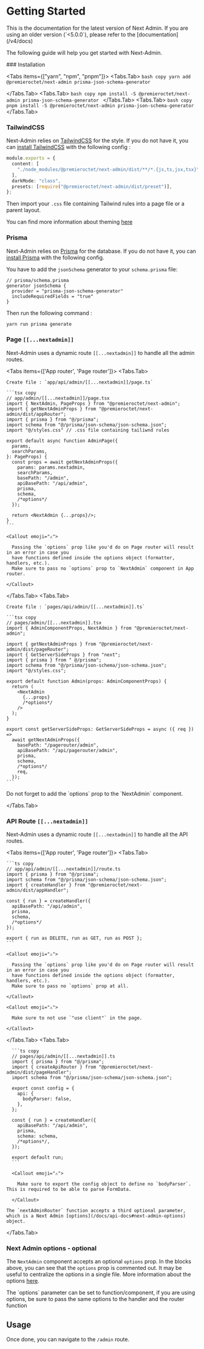 
# Getting Started

<Callout type="info">
  This is the documentation for the latest version of Next Admin. If you are using an older version (`<5.0.0`), please refer to the [documentation](/v4/docs)
</Callout>

The following guide will help you get started with Next-Admin.

<Steps>
### Installation

<Tabs items={["yarn", "npm", "pnpm"]}>
  <Tabs.Tab>
    ```bash copy
yarn add @premieroctet/next-admin prisma-json-schema-generator
    ```

  </Tabs.Tab>
  <Tabs.Tab>
    ```bash copy
npm install -S @premieroctet/next-admin prisma-json-schema-generator
    ```
  </Tabs.Tab>
  <Tabs.Tab>
    ```bash copy
pnpm install -S @premieroctet/next-admin prisma-json-schema-generator
    ```
  </Tabs.Tab>
</Tabs>

### TailwindCSS

Next-Admin relies on [TailwindCSS](https://tailwindcss.com/) for the style. If you do not have it, you can [install TailwindCSS](https://tailwindcss.com/docs/installation) with the following config :

```typescript copy
module.exports = {
  content: [
    "./node_modules/@premieroctet/next-admin/dist/**/*.{js,ts,jsx,tsx}",
  ],
  darkMode: "class",
  presets: [require("@premieroctet/next-admin/dist/preset")],
};
```

Then import your `.css` file containing Tailwind rules into a page file or a parent layout.

You can find more information about theming [here](/docs/theming)

### Prisma

Next-Admin relies on [Prisma](https://www.prisma.io/) for the database. If you do not have it, you can [install Prisma](https://www.prisma.io/docs/getting-started/setup-prisma/start-from-scratch-typescript-postgres) with the following config.

You have to add the `jsonSchema` generator to your `schema.prisma` file:

```prisma copy
// prisma/schema.prisma
generator jsonSchema {
  provider = "prisma-json-schema-generator"
  includeRequiredFields = "true"
}
```

Then run the following command :

```bash copy
yarn run prisma generate
```

### Page `[[...nextadmin]]`

Next-Admin uses a dynamic route `[[...nextadmin]]` to handle all the admin routes.

<Tabs items={['App router', 'Page router']}>
  <Tabs.Tab>

    Create file : `app/api/admin/[[...nextadmin]]/page.ts`

    ```tsx copy
    // app/admin/[[...nextadmin]]/page.tsx
    import { NextAdmin, PageProps } from "@premieroctet/next-admin";
    import { getNextAdminProps } from "@premieroctet/next-admin/dist/appRouter";
    import { prisma } from "@/prisma";
    import schema from "@/prisma/json-schema/json-schema.json";
    import "@/styles.css" // .css file containing tailiwnd rules

    export default async function AdminPage({
      params,
      searchParams,
    }: PageProps) {
      const props = await getNextAdminProps({
        params: params.nextadmin,
        searchParams,
        basePath: "/admin",
        apiBasePath: "/api/admin",
        prisma,
        schema,
        /*options*/
      });

      return <NextAdmin {...props}/>;
    }
    ```

    <Callout emoji="⚠️">

      Passing the `options` prop like you'd do on Page router will result in an error in case you
      have functions defined inside the options object (formatter, handlers, etc.).
      Make sure to pass no `options` prop to `NextAdmin` component in App router.

    </Callout>

  </Tabs.Tab>
  <Tabs.Tab>

    Create file : `pages/api/admin/[[...nextadmin]].ts`

    ```tsx copy
    // pages/admin/[[...nextadmin]].tsx
    import { AdminComponentProps, NextAdmin } from "@premieroctet/next-admin";

    import { getNextAdminProps } from "@premieroctet/next-admin/dist/pageRouter";
    import { GetServerSideProps } from "next";
    import { prisma } from " @/prisma";
    import schema from "@/prisma/json-schema/json-schema.json";
    import "@/styles.css";

    export default function Admin(props: AdminComponentProps) {
      return (
        <NextAdmin
          {...props}
          /*options*/
        />
      );
    }

    export const getServerSideProps: GetServerSideProps = async ({ req }) =>
      await getNextAdminProps({
        basePath: "/pagerouter/admin",
        apiBasePath: "/api/pagerouter/admin",
        prisma,
        schema,
        /*options*/
        req,
      });
    ```

<Callout type="info" emoji="⚠️">
  Do not forget to add the `options` prop to the `NextAdmin` component.
</Callout>

  </Tabs.Tab>

</Tabs>

### API Route `[[...nextadmin]]`

Next-Admin uses a dynamic route `[[...nextadmin]]` to handle all the API routes.

<Tabs items={['App router', 'Page router']}>
  <Tabs.Tab>

    ```ts copy
    // app/api/admin/[[...nextadmin]]/route.ts
    import { prisma } from "@/prisma";
    import schema from "@/prisma/json-schema/json-schema.json";
    import { createHandler } from "@premieroctet/next-admin/dist/appHandler";

    const { run } = createHandler({
      apiBasePath: "/api/admin",
      prisma,
      schema,
      /*options*/
    });

    export { run as DELETE, run as GET, run as POST };
    ```

    <Callout emoji="⚠️">

      Passing the `options` prop like you'd do on Page router will result in an error in case you
      have functions defined inside the options object (formatter, handlers, etc.).
      Make sure to pass no `options` prop at all.

    </Callout>

    <Callout emoji="⚠️">

      Make sure to not use `"use client"` in the page.

    </Callout>

  </Tabs.Tab>
  <Tabs.Tab>

      ```ts copy
      // pages/api/admin/[[...nextadmin]].ts
      import { prisma } from "@/prisma";
      import { createApiRouter } from "@premieroctet/next-admin/dist/pageHandler";
      import schema from "@/prisma/json-schema/json-schema.json";

      export const config = {
        api: {
          bodyParser: false,
        },
      };

      const { run } = createHandler({
        apiBasePath: "/api/admin",
        prisma,
        schema: schema,
        /*options*/,
      });

      export default run;
      ```

      <Callout emoji="⚠️">

        Make sure to export the config object to define no `bodyParser`. This is required to be able to parse FormData.

      </Callout>

    The `nextAdminRouter` function accepts a third optional parameter, which is a Next Admin [options](/docs/api-docs#next-admin-options) object.

  </Tabs.Tab>
</Tabs>

### Next Admin options - optional

The `NextAdmin` component accepts an optional `options` prop. In the blocks above, you can see that the `options` prop is commented out. It may be useful to centralize the options in a single file. More information about the options [here](/docs/api-docs#next-admin-options).

<Callout type="info">
  The `options` parameter can be set to function/component, if you are using
  options, be sure to pass the same options to the handler and the router
  function
</Callout>

</Steps>

## Usage

Once done, you can navigate to the `/admin` route.
